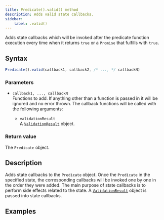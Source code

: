 ```yaml
---
title: Predicate().valid() method
description: Adds valid state callbacks.
sidebar:
    label: .valid()
---
```


Adds state callbacks which will be invoked after the predicate function execution every time when it returns `true` or a `Promise` that fulfills with `true`.

## Syntax

```js
Predicate().valid(callback1, callback2, /* ..., */ callbackN)
```

### Parameters

- `callback1, ..., callbackN`
<br/> Functions to add. If anything other than a function is passed in it will be ignored and no error thrown. The callback functions will be called with the following arguments:

    - `validationResult` 
    <br/> A [`ValidationResult`](/api/validation-result) object. 

### Return value

The `Predicate` object. 

## Description

Adds state callbacks to the `Predicate` object. Once the `Predicate` in the specified state, the corresponding callbacks will be invoked one by one in the order they were added. The main purpose of state callbacks is to perform side effects related to the state. A [`ValidationResult`](/api/validation-result) object is passed into state callbacks.

## Examples

<Code code={validCode} lang='js'/>
